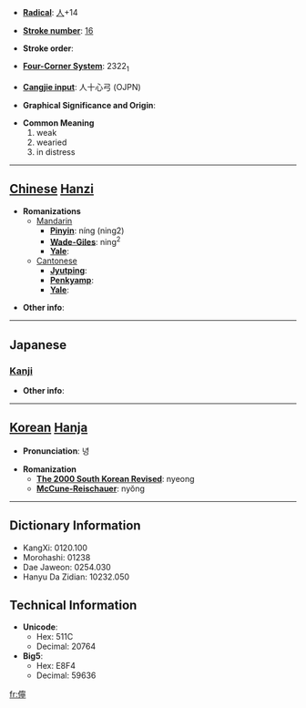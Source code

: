 * '''[[Wiktionary:Chinese radical index| Radical]]''': [[Wiktionary:Chinese radical index 人|人]]+14

* '''[[Wiktionary:Chinese total strokes index|Stroke number]]''': [[Wiktionary:Chinese total strokes index 16|16]]

* '''Stroke order''': 

* '''[[Wiktionary:Chinese four corner index|Four-Corner System]]''': 2322<sub>1</sub>

* '''[[Wiktionary:Chinese Cangjie index|Cangjie input]]''': 人十心弓 (OJPN)

* '''Graphical Significance and Origin''': 

* '''Common Meaning'''
*#weak
*# wearied
*# in distress


----

== [[Chinese]] [[Hanzi]] ==

* '''Romanizations'''
** [[Mandarin]]
*** '''[[Pinyin]]''': níng (ning2)
*** '''[[Wade-Giles]]''': ning<sup>2</sup>
*** '''[[Yale]]''': 
**[[Cantonese]]
***'''[[Jyutping]]''':
***'''[[Penkyamp]]''': 
***'''[[Yale]]''': 

* '''Other info''': 

----

==Japanese==
===[[Kanji]]===
{{kanji|on readings=[[どう]] (dō), [[にょう]] (nyō)
|kun readings=[[なやむ]] (nayamu), [[よわい]] (yowai)
}}

* '''Other info''':  

----

== [[Korean]] [[Hanja]] ==

* '''Pronunciation''': 녕

* '''Romanization'''
** '''[[The 2000 South Korean Revised Romanization|The 2000 South Korean Revised]]''': nyeong
** '''[[McCune-Reischauer]]''': nyŏng

----

== Dictionary Information ==

* KangXi: 0120.100
* Morohashi: 01238
* Dae Jaweon: 0254.030
* Hanyu Da Zidian: 10232.050

== Technical Information ==

* '''Unicode''':
** Hex: 511C
** Decimal: 20764
* '''Big5''':
** Hex: E8F4
** Decimal: 59636

[[fr:儜]]